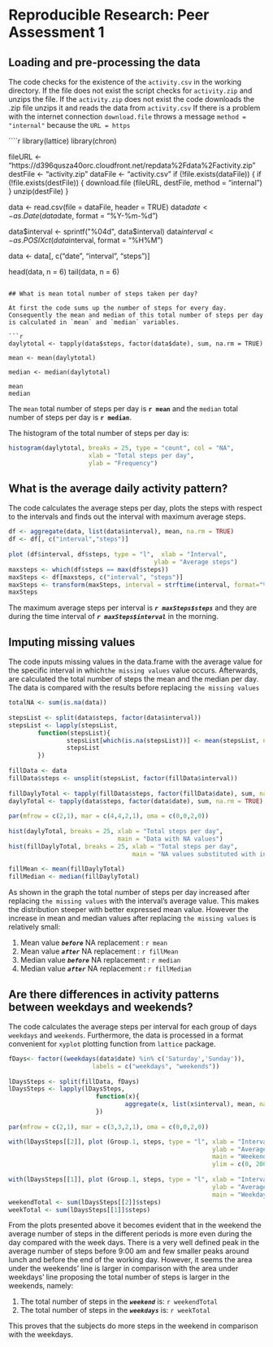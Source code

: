 # Reproducible Research: Peer Assessment 1


## Loading and pre-processing the data

The code checks for the existence of the `activity.csv` in the working directory. If the file does not exist the script checks for `activity.zip` and unzips the file. If the `activity.zip` does not exist the code downloads the .zip file unzips it and reads the data from `activity.csv` If there is a problem with the internet connection `download.file` throws a message `method = "internal"` because the `URL = https`

````r
library(lattice)
library(chron)

fileURL <- "https://d396qusza40orc.cloudfront.net/repdata%2Fdata%2Factivity.zip"
destFile <- "activity.zip"
dataFile <- "activity.csv"
if (!file.exists(dataFile)) {
        if (!file.exists(destFile)) {
                download.file (fileURL, destFile, method = "internal")
        }
        unzip(destFile)
}  

data <- read.csv(file = dataFile, header = TRUE)
data$date <- as.Date(data$date, format = "%Y-%m-%d")

data$interval <- sprintf("%04d", data$interval)
data$interval <- as.POSIXct(data$interval, format = "%H%M")

data <- data[, c("date", "interval", "steps")]

head(data, n = 6)
tail(data, n = 6)
```

## What is mean total number of steps taken per day?

At first the code sums up the number of steps for every day. Consequently the mean and median of this total number of steps per day is calculated in `mean` and `median` variables.

```r
daylytotal <- tapply(data$steps, factor(data$date), sum, na.rm = TRUE)

mean <- mean(daylytotal)

median <- median(daylytotal)

mean 
median
``` 

The `mean` total number of steps per day is **`r mean`** and the `median` total number of steps per day is **`r median`**.

The histogram of the total number of steps per day is: 

```r
histogram(daylytotal, breaks = 25, type = "count", col = "NA", 
                      xlab = "Total steps per day",
                      ylab = "Frequency")
``` 

## What is the average daily activity pattern?

The code calculates the average steps per day, plots the steps with respect to the intervals and finds out the interval with maximum average steps.

```r
df <- aggregate(data, list(data$interval), mean, na.rm = TRUE)
df <- df[, c("interval","steps")]
        
plot (df$interval, df$steps, type = "l",  xlab = "Interval", 
                                        ylab = "Average steps")
maxsteps <- which(df$steps == max(df$steps))
maxSteps <- df[maxsteps, c("interval", "steps")]
maxSteps <- transform(maxSteps, interval = strftime(interval, format="%H:%M:%S"))
maxSteps
```

The maximum average steps per interval is ***`r maxSteps$steps`*** and they are during the time interval of ***`r maxSteps$interval`*** in the morning.

## Imputing missing values

The code inputs missing values in the data.frame with the average value for the specific interval in which` the missing values` value occurs. Afterwards, are calculated the total number of steps the mean and the median per day. The data is compared with the results before replacing `the missing values`

```r
totalNA <- sum(is.na(data))
        
stepsList <- split(data$steps, factor(data$interval))
stepsList <- lapply(stepsList, 
        function(stepsList){
                stepsList[which(is.na(stepsList))] <- mean(stepsList, na.rm = TRUE)
                stepsList
        })
        
fillData <- data
fillData$steps <- unsplit(stepsList, factor(fillData$interval)) 
        
fillDaylyTotal <- tapply(fillData$steps, factor(fillData$date), sum, na.rm = TRUE)
daylyTotal <- tapply(data$steps, factor(data$date), sum, na.rm = TRUE)
        
par(mfrow = c(2,1), mar = c(4,4,2,1), oma = c(0,0,2,0))
        
hist(daylyTotal, breaks = 25, xlab = "Total steps per day", 
                              main = "Data with NA values")
hist(fillDaylyTotal, breaks = 25, xlab = "Total steps per day",
                                  main = "NA values substituted with interval means")
        
fillMean <- mean(fillDaylyTotal)
fillMedian <- median(fillDaylyTotal)
```

As shown in the graph the total number of steps per day increased after replacing `the missing values` with the interval's average value. This makes the distribution steeper with better expressed mean value. However the increase in mean and median values after replacing `the missing values` is relatively small:

1. Mean value ***`before`*** NA replacement : `r mean`
2. Mean value ***`after`***  NA replacement : `r fillMean`
3. Median value ***`before`*** NA replacement : `r median`
4. Median value ***`after`***  NA replacement : `r fillMedian`

## Are there differences in activity patterns between weekdays and weekends?

The code calculates the average steps per interval for each group of days `weekdays` and `weekends`. Furthermore, the data is processed in a format convenient for `xyplot` plotting function from `lattice` package.

```r
fDays<- factor((weekdays(data$date) %in% c('Saturday','Sunday')), 
                       labels = c("weekdays", "weekends"))
        
lDaysSteps <- split(fillData, fDays)
lDaysSteps <- lapply(lDaysSteps, 
                        function(x){
                                aggregate(x, list(x$interval), mean, na.rm = TRUE)
                        })
        
par(mfrow = c(2,1), mar = c(3,3,2,1), oma = c(0,0,2,0))

with(lDaysSteps[[2]], plot (Group.1, steps, type = "l", xlab = "Intervals", 
                                                        ylab = "Average steps",
                                                        main = "Weekend",
                                                        ylim = c(0, 200)))
        
with(lDaysSteps[[1]], plot (Group.1, steps, type = "l", xlab = "Intervals", 
                                                        ylab = "Average steps",
                                                        main = "Weekdays"))
weekendTotal <- sum(lDaysSteps[[2]]$steps)
weekTotal <- sum(lDaysSteps[[1]]$steps)
```

From the plots presented above it becomes evident that in the weekend the average number of steps in the different periods is more even during the day compared with the week days. There is a very well defined peak in the average number of steps before 9:00 am and few smaller peaks around lunch and before the end of the working day. However, it seems the area under the weekends' line is larger in comparison with the area under weekdays' line proposing the total number of steps is larger in the weekends, namely:

1. The total number of steps in the ***`weekend`*** is: `r weekendTotal`  
2. The total number of steps in the ***`weekdays`*** is: `r weekTotal`

This proves that the subjects do more steps in the weekend in comparison with the weekdays.

